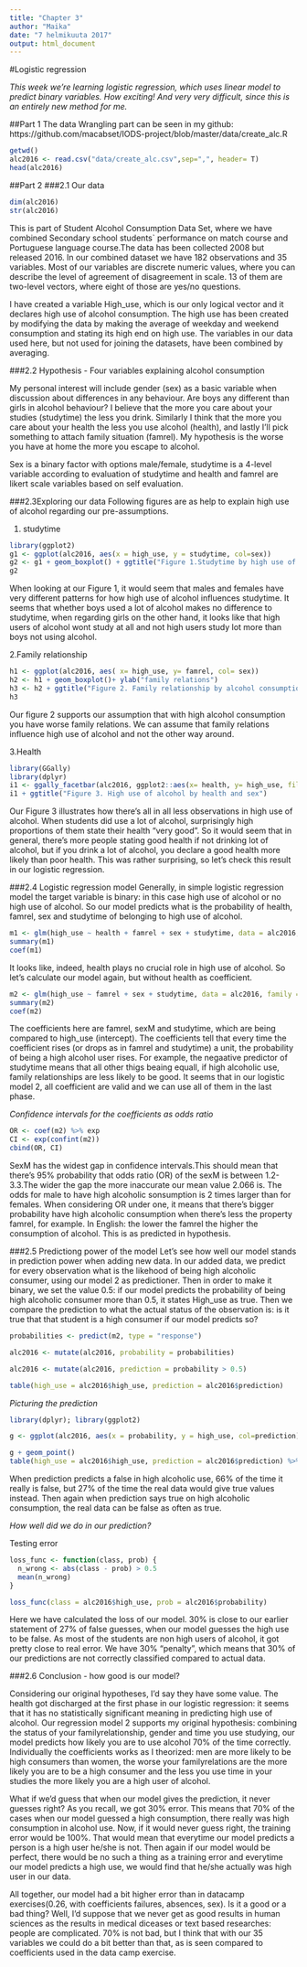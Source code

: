 ```yaml
---
title: "Chapter 3"
author: "Maika"
date: "7 helmikuuta 2017"
output: html_document
---
```

#Logistic regression

*This week we're learning logistic regression, which uses linear model to predict binary variables. How exciting! And very very difficult, since this is an entirely new method for me.*

##Part 1
The data Wrangling part can be seen in my github: https://github.com/macabset/IODS-project/blob/master/data/create_alc.R

```r
getwd()
alc2016 <- read.csv("data/create_alc.csv",sep=",", header= T)
head(alc2016)
```
##Part 2
###2.1 Our data

```r
dim(alc2016)
str(alc2016)
```
This is part of Student Alcohol Consumption Data Set, where we have combined Secondary school students` performance on match course and Portuguese language course.The data has been collected 2008 but released 2016. In our combined dataset we have 182 observations and 35 variables. Most of our variables are discrete numeric values, where you can describe the level of agreement of disagreement in scale. 13 of them are two-level vectors, where eight of those are yes/no questions. 

I have created a variable High_use, which  is our only logical vector and it declares high use of alcohol consumption. The high use has been created by modifying the data by making the average of weekday and weekend consumption and stating its high end on high use. The variables in our data used here, but not used for joining the datasets, have been combined by averaging.

###2.2 Hypothesis - Four variables explaining alcohol consumption

My personal interest will include gender (sex) as a basic variable when discussion about differences in any behaviour. Are boys any different than girls in alcohol behaviour? I believe that the more you care about your studies (studytime) the less you drink. Similarly I think that the more you care about your health the less you use alcohol (health), and lastly I'll pick something to attach family situation (famrel). My hypothesis is the worse you have at home the more you escape to alcohol.

Sex is a binary factor with options male/female, studytime is a 4-level variable according to evaluation of studytime and health and famrel are likert scale variables based on self evaluation.

###2.3Exploring our data
Following figures are as help to explain high use of alcohol regarding our pre-assumptions.

1. studytime

```r
library(ggplot2)
g1 <- ggplot(alc2016, aes(x = high_use, y = studytime, col=sex))
g2 <- g1 + geom_boxplot() + ggtitle("Figure 1.Studytime by high use of alcohol and gender")
g2
```

When looking at our Figure 1, it would seem that males and females have very different patterns for how high use of alcohol influences studytime. It seems that whether boys used a lot of alcohol makes no difference to studytime, when regarding girls on the other hand, it looks like that high users of alcohol wont study at all and not high users study lot more than boys not using alcohol.

2.Family relationship

```r
h1 <- ggplot(alc2016, aes( x= high_use, y= famrel, col= sex))
h2 <- h1 + geom_boxplot()+ ylab("family relations")
h3 <- h2 + ggtitle("Figure 2. Family relationship by alcohol consumption and sex")
h3
```


Our figure 2 supports our assumption that with high alcohol consumption you have worse family relations. We can assume that family relations influence high use of alcohol and not the other way around.

3.Health

```r
library(GGally)
library(dplyr)
i1 <- ggally_facetbar(alc2016, ggplot2::aes(x= health, y= high_use, fill =sex))
i1 + ggtitle("Figure 3. High use of alcohol by health and sex")
```

Our Figure 3 illustrates how there's all in all less observations in high use of alcohol. When students did use a lot of alcohol, surprisingly high proportions of them state their health "very good". So it would seem that in general, there's more people stating good health if not drinking lot of alcohol, but if you drink a lot of alcohol, you declare a good health more likely than poor health. This was rather surprising, so let's check this result in our logistic regression.

###2.4 Logistic regression model
Generally, in simple logistic regression model the target variable is binary: in this case high use of alcohol or no high use of alcohol. So our model predicts what is the probability of health, famrel, sex and studytime of belonging to high use of alcohol.

```r
m1 <- glm(high_use ~ health + famrel + sex + studytime, data = alc2016, family = "binomial")
summary(m1)
coef(m1)
```
It looks like, indeed, health plays no crucial role in high use of alcohol. So let's calculate our model again, but without health as coefficient.

```r
m2 <- glm(high_use ~ famrel + sex + studytime, data = alc2016, family = "binomial")
summary(m2)
coef(m2)
```
The coefficients here are famrel, sexM and studytime, which are being compared to high_use (intercept). The coefficients tell that every time the coefficient rises (or drops as in famrel and studytime) a unit, the probability of being a high alcohol user rises. For example, the negaative predictor of studytime means that all other thigs beaing equall, if high alcoholic use, family relationships are less likely to be good. It seems that in our logistic model 2, all coefficient are valid and we can use all of them in the last phase.

*Confidence intervals for the coefficients as odds ratio*
```r
OR <- coef(m2) %>% exp
CI <- exp(confint(m2))
cbind(OR, CI)
```
SexM has the widest gap in confidence intervals.This should mean that there's 95% probability that odds ratio (OR) of the sexM is between 1.2-3.3.The wider the gap the more inaccurate our mean value 2.066 is. The odds for male to have high alcoholic sonsumption is 2 times larger than for females. When considering OR under one, it means that there's bigger probability have high alcoholic consumption when there's less the property famrel, for example. In English: the lower the famrel the higher the consumption of alcohol. This is as predicted in hypothesis.

###2.5 Predictiong power of the model
Let's see how well our model stands in prediction power when adding new data. In our added data, we predict for every observation what is the likehood of being high alcoholic consumer, using our model 2 as predictioner. Then in order to make it binary, we set the value 0.5: if our model predicts the probability of being high alcoholic consumer more than 0.5, it states High_use as true. Then we compare the prediction to what the actual status of the observation is: is it true that that student is a high consumer if our model predicts so?

```R
probabilities <- predict(m2, type = "response")

alc2016 <- mutate(alc2016, probability = probabilities)

alc2016 <- mutate(alc2016, prediction = probability > 0.5)

table(high_use = alc2016$high_use, prediction = alc2016$prediction)

```
*Picturing the prediction*

```r
library(dplyr); library(ggplot2)

g <- ggplot(alc2016, aes(x = probability, y = high_use, col=prediction))

g + geom_point()
table(high_use = alc2016$high_use, prediction = alc2016$prediction) %>% prop.table()%>%addmargins()
```
When prediction predicts a false in high alcoholic use, 66% of the time it really is false, but 27% of the time the real data would give true values instead. Then again when prediction says true on high alcoholic consumption, the real data can be false as often as true.

*How well did we do in our prediction?*

Testing error
```r
loss_func <- function(class, prob) {
  n_wrong <- abs(class - prob) > 0.5
  mean(n_wrong)
}

loss_func(class = alc2016$high_use, prob = alc2016$probability)
```
Here we have calculated the loss of our model. 30% is close to our earlier statement of 27% of false guesses, when our model guesses the high use to be false. As most of the students are non high users of alcohol, it got pretty close to real error. We have 30% "penalty", which means that 30% of our predictions are not correctly classified compared to actual data. 

###2.6 Conclusion - how good is our model?

Considering our original hypotheses, I'd say they have some value. The health got discharged at the first phase in our logistic regression: it seems that it has no statistically significant meaning in predicting high use of alcohol. Our regression model 2 supports my original hypothesis: combining the status of your familyrelationship, gender and time you use studying, our model predicts how likely you are to use alcohol 70% of the time correctly. Individually the coefficients works as I theorized: men are more likely to be high consumers than women, the worse your familyrelations are the more likely you are to be a high consumer and the less you use time in your studies the more likely you are a high user of alcohol.

What if we'd guess that when our model gives the prediction, it never guesses right? As you recall, we got 30% error. This means that 70% of the cases when our model guessed a high consumption, there really was high consumption in alcohol use. Now, if it would never guess right, the training error would be 100%. That would mean that everytime our model predicts a person is a high user he/she is not. Then again if our model would be perfect, there would be no such a thing as a training error and everytime our model predicts a high use, we would find that he/she actually was high user in our data.

All together, our model had a bit higher error than in datacamp exercises(0.26, with coefficients failures, absences, sex). Is it a good or a bad thing? Well, I'd suppose that we never get as good results in human sciences as the results in medical diceases or text based researches: people are complicated. 70% is not bad, but I think that with our 35 variables we could do a bit better than that, as is seen compared to coefficients used in the data camp exercise.
